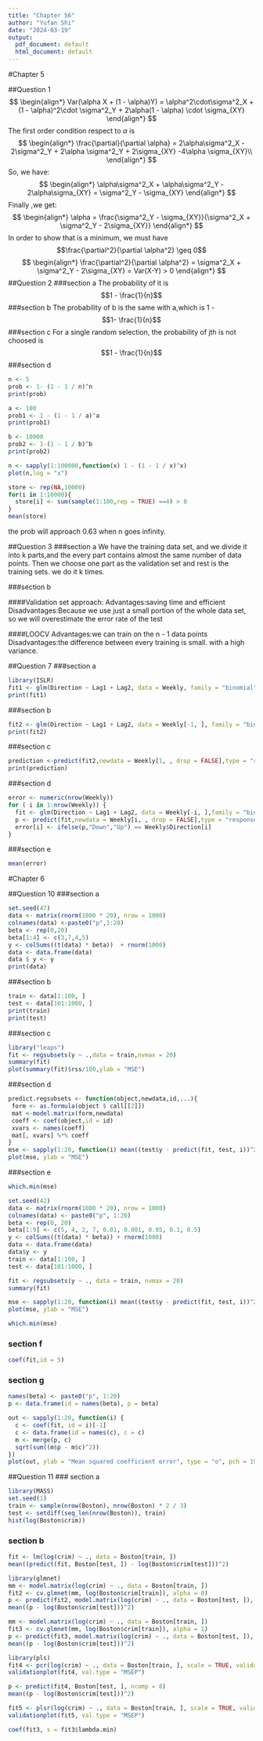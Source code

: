 ---
title: "Chapter 56"
author: "Yufan Shi"
date: "2024-03-19"
output:
  pdf_document: default
  html_document: default
---

#Chapter 5

##Question 1
$$
\begin{align*}
    Var(\alpha X + (1 - \alpha)Y) = 
    \alpha^2\cdot\sigma^2_X + (1 - \alpha)^2\cdot \sigma^2_Y + 2\alpha(1 - \alpha) \cdot \sigma_{XY}
\end{align*}
$$
The first order condition respect to $\alpha$ is
$$
\begin{align*}
    \frac{\partial}{\partial \alpha} = 2\alpha\sigma^2_X - 2\sigma^2_Y + 2\alpha \sigma^2_Y + 2\sigma_{XY} -4\alpha \sigma_{XY}\\
\end{align*}
$$
So, we have:
$$
\begin{align*}
    \alpha\sigma^2_X + \alpha\sigma^2_Y - 2\alpha\sigma_{XY} = \sigma^2_Y - \sigma_{XY}
\end{align*}
$$
Finally ,we get:
$$
\begin{align*}
    \alpha  = \frac{\sigma^2_Y - \sigma_{XY}}{\sigma^2_X + \sigma^2_Y - 2\sigma_{XY}}
\end{align*}
$$
In order to show that is a minimum, we must have 
$$\frac{\partial^2}{\partial \alpha^2} \geq 0$$
$$
\begin{align*}
    \frac{\partial^2}{\partial \alpha^2} = \sigma^2_X + \sigma^2_Y - 2\sigma_{XY} = Var(X-Y) > 0
\end{align*}
$$
##Question 2
###section a
The probability of it is $$1 - \frac{1}{n}$$
###section b
The probability of b is the same with a,which is 1 - $$1- \frac{1}{n}$$
###section c
For a single random selection, the probability of jth is not choosed is 
$$1 - \frac{1}{n}$$
###section d

```{r}
n <- 5
prob <- 1- (1 - 1 / n)^n
print(prob)
```
```{r}
a <- 100
prob1 <- 1 - (1 - 1 / a)^a
print(prob1)
```
```{r}
b <- 10000
prob2 <- 1-(1 - 1 / b)^b
print(prob2)
```
```{r}
n <- sapply(1:100000,function(x) 1 - (1 - 1 / x)^x)
plot(n,log = "x")
```
```{r}
store <- rep(NA,10000)
for(i in 1:10000){
  store[i] <- sum(sample(1:100,rep = TRUE) ==4) > 0
}
mean(store)
```
the prob will approach 0.63 when n goes infinity.

##Question 3 
###section a
We have the training data set, and we divide it into k parts,and the every part contains almost the same number of data points.
Then we choose one part as the validation set and rest is the training sets. we do it k times.

###section b

####Validation set approach:
Advantages:saving time and efficient
Disadvantages:Because we use just a small portion of the whole data set, so we will overestimate the error rate of the test

####LOOCV
Advantages:we can train on the n - 1 data points
Disadvantages:the difference between every training is small. with a high variance.

##Question 7
###section a
```{r}
library(ISLR)
fit1 <- glm(Direction ~ Lag1 + Lag2, data = Weekly, family = "binomial")
print(fit1)
```
###section b
```{r}
fit2 <- glm(Direction ~ Lag1 + Lag2, data = Weekly[-1, ], family = "binomial")
print(fit2)
```
###section c
```{r}
prediction <-predict(fit2,newdata = Weekly[1, , drop = FALSE],type = "response") >0.5
print(prediction)
```
###section d
```{r}
error <- numeric(nrow(Weekly))
for ( i in 1:nrow(Weekly)) {
  fit <- glm(Direction ~ Lag1 + Lag2, data = Weekly[-i, ],family = "binomial")
  p <- predict(fit,newdata = Weekly[i, , drop = FALSE],type = "response") > 0.5
  error[i] <- ifelse(p,"Down","Up") == Weekly$Direction[i]
}
```
###section e
```{r}
mean(error)
```

#Chapter 6

##Question 10
###section a
```{r}
set.seed(47)
data <- matrix(rnorm(1000 * 20), nrow = 1000)
colnames(data) <-paste0("p",1:20)
beta <- rep(0,20)
beta[1:4] <- c(3,7,4,5)
y <- colSums((t(data) * beta))  + rnorm(1000)
data <- data.frame(data)
data $ y <- y
print(data)
```

###section b
```{r}
train <- data[1:100, ]
test <- data[101:1000, ]
print(train)
print(test)
```

###section c
```{r}
library("leaps")
fit <- regsubsets(y ~ .,data = train,nvmax = 20)
summary(fit)
plot(summary(fit)$rss/100,ylab = "MSE")
```
###section d
```{r}
predict.regsubsets <- function(object,newdata,id,...){
 form <- as.formula(object $ call[[2]])
 mat <-model.matrix(form,newdata)
 coeff <- coef(object,id = id)
 xvars <- names(coeff)
 mat[, xvars] %*% coeff
}
mse <- sapply(1:20, function(i) mean((test$y - predict(fit, test, i))^2))
plot(mse, ylab = "MSE")

```
###section e
```{r}
which.min(mse)
```
```{r}
set.seed(42)
data <- matrix(rnorm(1000 * 20), nrow = 1000)
colnames(data) <- paste0("p", 1:20)
beta <- rep(0, 20)
beta[1:9] <- c(5, 4, 2, 7, 0.01, 0.001, 0.05, 0.1, 0.5)
y <- colSums((t(data) * beta)) + rnorm(1000)
data <- data.frame(data)
data$y <- y
train <- data[1:100, ]
test <- data[101:1000, ]

fit <- regsubsets(y ~ ., data = train, nvmax = 20)
summary(fit)
```
```{r}
mse <- sapply(1:20, function(i) mean((test$y - predict(fit, test, i))^2))
plot(mse, ylab = "MSE")
```
```{r}
which.min(mse)
```
### section f
```{r}
coef(fit,id = 5)
```
### section g
```{r}
names(beta) <- paste0("p", 1:20)
p <- data.frame(id = names(beta), p = beta)

out <- sapply(1:20, function(i) {
  c <- coef(fit, id = i)[-1]
  c <- data.frame(id = names(c), c = c)
  m <- merge(p, c)
  sqrt(sum((m$p - m$c)^2))
})
plot(out, ylab = "Mean squared coefficient error", type = "o", pch = 19)
```
##Question 11
### section a
```{r}
library(MASS)
set.seed(1)
train <- sample(nrow(Boston), nrow(Boston) * 2 / 3)
test <- setdiff(seq_len(nrow(Boston)), train)
hist(log(Boston$crim))
```
### section b
```{r}
fit <- lm(log(crim) ~ ., data = Boston[train, ])
mean((predict(fit, Boston[test, ]) - log(Boston$crim[test]))^2)
```

```{r}
library(glmnet)
mm <- model.matrix(log(crim) ~ ., data = Boston[train, ])
fit2 <- cv.glmnet(mm, log(Boston$crim[train]), alpha = 0)
p <- predict(fit2, model.matrix(log(crim) ~ ., data = Boston[test, ]), s = fit2$lambda.min)
mean((p - log(Boston$crim[test]))^2)
```

```{r}
mm <- model.matrix(log(crim) ~ ., data = Boston[train, ])
fit3 <- cv.glmnet(mm, log(Boston$crim[train]), alpha = 1)
p <- predict(fit3, model.matrix(log(crim) ~ ., data = Boston[test, ]), s = fit3$lambda.min)
mean((p - log(Boston$crim[test]))^2)
```
```{r}
library(pls)
fit4 <- pcr(log(crim) ~ ., data = Boston[train, ], scale = TRUE, validation = "CV")
validationplot(fit4, val.type = "MSEP")
```

```{r}
p <- predict(fit4, Boston[test, ], ncomp = 8)
mean((p - log(Boston$crim[test]))^2)
```
```{r}
fit5 <- plsr(log(crim) ~ ., data = Boston[train, ], scale = TRUE, validation = "CV")
validationplot(fit5, val.type = "MSEP")
```
```{r}
coef(fit3, s = fit3$lambda.min)
```









